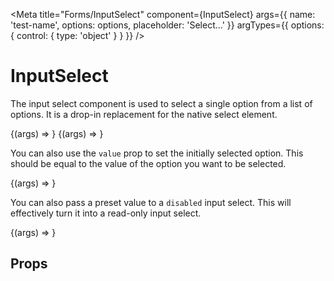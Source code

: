 

<Meta
  title="Forms/InputSelect"
  component={InputSelect}
  args={{
    name: 'test-name',
    options: options,
    placeholder: 'Select...'
  }}
  argTypes={{
    options: {
      control: {
        type: 'object'
      }
    }
  }}
/>

# InputSelect

<WorksWith component="InputFactory" />

The input select component is used to select a single option from a list of options.
It is a drop-in replacement for the native select element.

<Canvas withSource="open">
  <Story name="Default">{(args) => <InputSelect {...args} />}</Story>
</Canvas>

<Canvas withSource="open">
  <Story name="Multi-select">
    {(args) => <InputSelect multiple {...args} />}
  </Story>
</Canvas>

You can also use the `value` prop to set the initially selected option. This should be equal to the value of the option you want to be selected.

<Canvas withSource="open">
  <Story
    name="Preselected value"
    args={{
      value: options[0].value
    }}
  >
    {(args) => <InputSelect {...args} />}
  </Story>
</Canvas>

You can also pass a preset value to a `disabled` input select. This will effectively turn it into a read-only input select.

<Canvas withSource="open">
  <Story
    name="Disabled"
    args={{
      value: options[1].value,
      disabled: true
    }}
  >
    {(args) => <InputSelect {...args} />}
  </Story>
</Canvas>

## Props

<ArgsTable of={InputSelect} />
